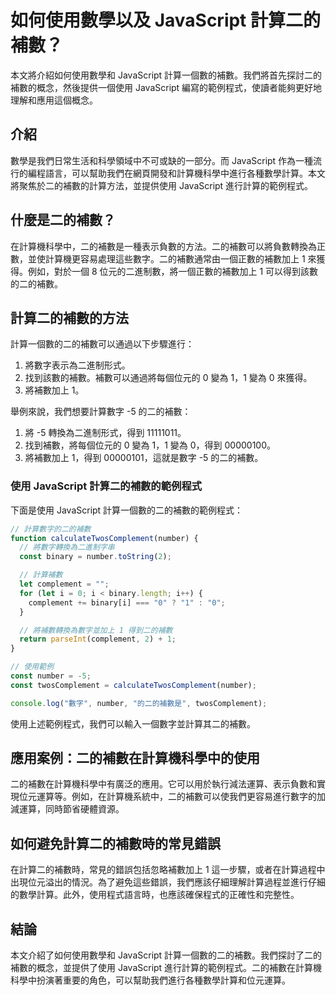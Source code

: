# 如何使用數學以及 JavaScript 計算二的補數？

本文將介紹如何使用數學和 JavaScript 計算一個數的補數。我們將首先探討二的補數的概念，然後提供一個使用 JavaScript 編寫的範例程式，使讀者能夠更好地理解和應用這個概念。

## 介紹

數學是我們日常生活和科學領域中不可或缺的一部分。而 JavaScript 作為一種流行的編程語言，可以幫助我們在網頁開發和計算機科學中進行各種數學計算。本文將聚焦於二的補數的計算方法，並提供使用 JavaScript 進行計算的範例程式。

## 什麼是二的補數？

在計算機科學中，二的補數是一種表示負數的方法。二的補數可以將負數轉換為正數，並使計算機更容易處理這些數字。二的補數通常由一個正數的補數加上 1 來獲得。例如，對於一個 8 位元的二進制數，將一個正數的補數加上 1 可以得到該數的二的補數。

## 計算二的補數的方法

計算一個數的二的補數可以通過以下步驟進行：

1. 將數字表示為二進制形式。
2. 找到該數的補數。補數可以通過將每個位元的 0 變為 1，1 變為 0 來獲得。
3. 將補數加上 1。

舉例來說，我們想要計算數字 -5 的二的補數：

1. 將 -5 轉換為二進制形式，得到 11111011。
2. 找到補數，將每個位元的 0 變為 1，1 變為 0，得到 00000100。
3. 將補數加上 1，得到 00000101，這就是數字 -5 的二的補數。

### 使用 JavaScript 計算二的補數的範例程式

下面是使用 JavaScript 計算一個數的二的補數的範例程式：

```javascript
// 計算數字的二的補數
function calculateTwosComplement(number) {
  // 將數字轉換為二進制字串
  const binary = number.toString(2);

  // 計算補數
  let complement = "";
  for (let i = 0; i < binary.length; i++) {
    complement += binary[i] === "0" ? "1" : "0";
  }

  // 將補數轉換為數字並加上 1 得到二的補數
  return parseInt(complement, 2) + 1;
}

// 使用範例
const number = -5;
const twosComplement = calculateTwosComplement(number);

console.log("數字", number, "的二的補數是", twosComplement);
```

使用上述範例程式，我們可以輸入一個數字並計算其二的補數。

## 應用案例：二的補數在計算機科學中的使用

二的補數在計算機科學中有廣泛的應用。它可以用於執行減法運算、表示負數和實現位元運算等。例如，在計算機系統中，二的補數可以使我們更容易進行數字的加減運算，同時節省硬體資源。

## 如何避免計算二的補數時的常見錯誤

在計算二的補數時，常見的錯誤包括忽略補數加上 1 這一步驟，或者在計算過程中出現位元溢出的情況。為了避免這些錯誤，我們應該仔細理解計算過程並進行仔細的數學計算。此外，使用程式語言時，也應該確保程式的正確性和完整性。

## 結論

本文介紹了如何使用數學和 JavaScript 計算一個數的二的補數。我們探討了二的補數的概念，並提供了使用 JavaScript 進行計算的範例程式。二的補數在計算機科學中扮演著重要的角色，可以幫助我們進行各種數學計算和位元運算。

